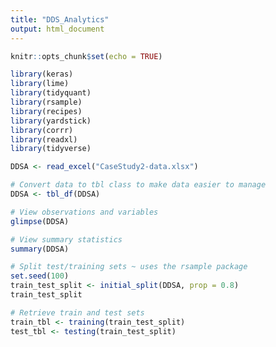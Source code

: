 ```yaml
---
title: "DDS_Analytics"
output: html_document
---
```


```r
knitr::opts_chunk$set(echo = TRUE)
```

```r
library(keras)
library(lime)
library(tidyquant)
library(rsample)
library(recipes)
library(yardstick)
library(corrr)
library(readxl)
library(tidyverse)
```


```r
DDSA <- read_excel("CaseStudy2-data.xlsx")

# Convert data to tbl class to make data easier to manage
DDSA <- tbl_df(DDSA)
```

```r
# View observations and variables
glimpse(DDSA)
```

```r
# View summary statistics
summary(DDSA)
```



```r
# Split test/training sets ~ uses the rsample package
set.seed(100)
train_test_split <- initial_split(DDSA, prop = 0.8)
train_test_split
```

```r
# Retrieve train and test sets
train_tbl <- training(train_test_split)
test_tbl <- testing(train_test_split)
```



